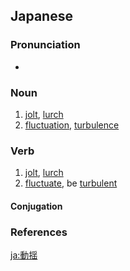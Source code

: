 {{also|動搖|动摇}}
==Japanese==
{{ja-kanjitab|どう|よう|yomi=o}}

===Pronunciation===
* {{ja-pron|どうよう|y=o|acc=0|acc_ref=NHK}}

===Noun===
{{ja-noun|どうよう}}

# [[jolt]], [[lurch]]
# [[fluctuation]], [[turbulence]]

===Verb===
{{ja-verb-suru|どうよう}}

# [[jolt]], [[lurch]]
# [[fluctuate]], be [[turbulent]]

====Conjugation====
{{ja-suru|どうよう}}

===References===
<references/>

[[ja:動揺]]